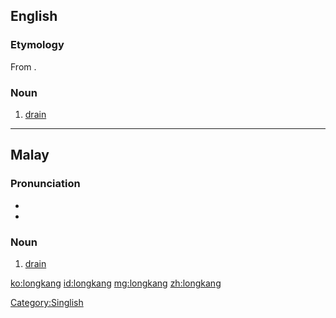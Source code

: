 ==English==

===Etymology===
From {{etyl|ms}} {{term|longkang|lang=ms}}.

===Noun===
{{en-noun}}

# {{Singapore|Malaysia}} [[drain]]

[[Category:Singlish]]

----

==Malay==

===Pronunciation===
* {{IPA|/loŋkaŋ/|lang=ms}}
* {{rhymes|oŋkaŋ|kaŋ|aŋ|lang=ms}}

===Noun===
{{head|ms|noun}}

# [[drain]] {{qualifier|A conduit for liquids}}

[[ko:longkang]]
[[id:longkang]]
[[mg:longkang]]
[[zh:longkang]]
